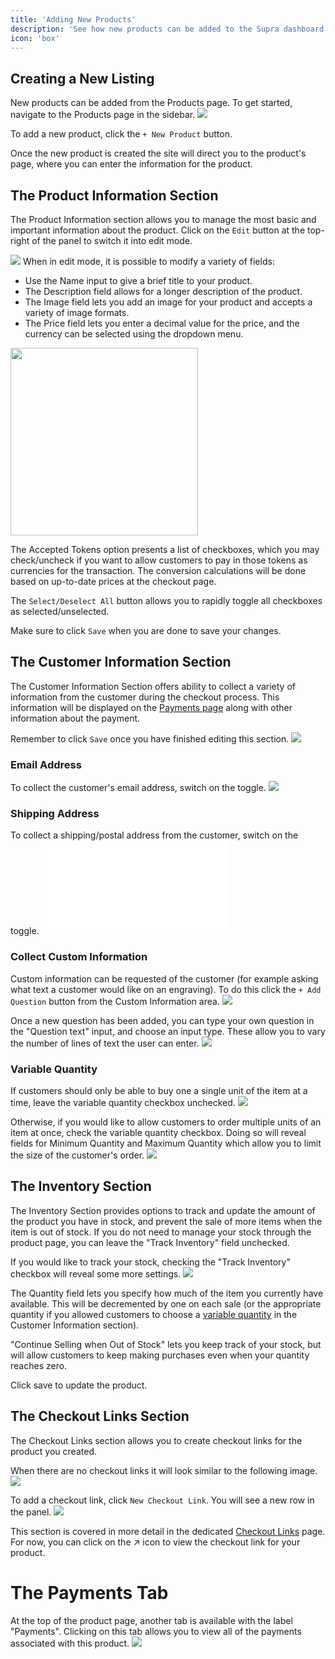 ```yaml
---
title: 'Adding New Products'
description: 'See how new products can be added to the Supra dashboard'
icon: 'box'
---
```


## Creating a New Listing

New products can be added from the Products page. To get started, navigate to the Products page in the sidebar.
![](/products/images/adding_new_products_1.png)

To add a new product, click the `+ New Product` button.

Once the new product is created the site will direct you to the product's page, where you can enter the information for the product.

## The Product Information Section

The Product Information section allows you to manage the most basic and important information about the product. Click on the `Edit` button at the top-right of the panel to switch it into edit mode.

![](/products/images/product_information_section_1.png)
When in edit mode, it is possible to modify a variety of fields:

- Use the Name input to give a brief title to your product.
- The Description field allows for a longer description of the product.
- The Image field lets you add an image for your product and accepts a variety of image formats.
- The Price field lets you enter a decimal value for the price, and the currency can be selected using the dropdown menu.

<img src='/products/images/product_information_section_2.png' width='300' />

The Accepted Tokens option presents a list of checkboxes, which you may check/uncheck if you want to allow customers to pay in those tokens as currencies for the transaction. The conversion calculations will be done based on up-to-date prices at the checkout page.

The `Select/Deselect All` button allows you to rapidly toggle all checkboxes as selected/unselected.

Make sure to click `Save` when you are done to save your changes.

## The Customer Information Section

The Customer Information Section offers ability to collect a variety of information from the customer during the checkout process. This information will be displayed on the [Payments page](/payments/page) along with other information about the payment.

Remember to click `Save` once you have finished editing this section.
![](/products/images/adding_new_products_customer_information.png)

### Email Address

To collect the customer's email address, switch on the toggle.
![](/products/images/email_address_toggle.png)

### Shipping Address

To collect a shipping/postal address from the customer, switch on the toggle.
![](/products/images/shipping_address_toggle.p)

### Collect Custom Information

Custom information can be requested of the customer (for example asking what text a customer would like on an engraving). To do this click the `+ Add Question` button from the Custom Information area.
![](/products/images/custom_information_1.png)

Once a new question has been added, you can type your own question in the "Question text" input, and choose an input type. These allow you to vary the number of lines of text the user can enter.
![](/products/images/custom_information_2.png)

### Variable Quantity

If customers should only be able to buy one a single unit of the item at a time, leave the variable quantity checkbox unchecked.
![](/products/images/variable_quantity_unchecked.png)

Otherwise, if you would like to allow customers to order multiple units of an item at once, check the variable quantity checkbox. Doing so will reveal fields for Minimum Quantity and Maximum Quantity which allow you to limit the size of the customer's order.
![](/products/images/variable_quantity_checked.png)

## The Inventory Section

The Inventory Section provides options to track and update the amount of the product you have in stock, and prevent the sale of more items when the item is out of stock. If you do not need to manage your stock through the product page, you can leave the "Track Inventory" field unchecked.

If you would like to track your stock, checking the "Track Inventory" checkbox will reveal some more settings.
![](/products/images/inventory_section.png)

The Quantity field lets you specify how much of the item you currently have available. This will be decremented by one on each sale (or the appropriate quantity if you allowed customers to choose a [variable quantity](#variable-quantity) in the Customer Information section).

"Continue Selling when Out of Stock" lets you keep track of your stock, but will allow customers to keep making purchases even when your quantity reaches zero.

Click save to update the product.

## The Checkout Links Section

The Checkout Links section allows you to create checkout links for the product you created.

When there are no checkout links it will look similar to the following image.
![](/products/images/checkout_links_section.png)

To add a checkout link, click `New Checkout Link`. You will see a new row in the panel.
![](/products/images/checkout_links_section_1.png)

This section is covered in more detail in the dedicated [Checkout Links]()
page. For now, you can click on the ↗ icon to view the checkout link for
your product.

# The Payments Tab

At the top of the product page, another tab is available with the label "Payments". Clicking on this tab allows you to view all of the payments associated with this product.
![](/products/images/payments_tab.png)
